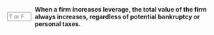 ::: {.question-block}

<form onsubmit="event.preventDefault(); checkAnswerBox('module8_tf_q57','F')" style="display: flex; align-items: center; gap: 8px;">
  <input type="text" id="module8_tf_q57" name="module8_tf_q57" maxlength="1" placeholder="T or F" style="width: 55px;" data-correct-answer="F" /> 
  <label for="module8_tf_q57"><strong>When a firm increases leverage, the total value of the firm always increases, regardless of potential bankruptcy or personal taxes.</strong></label>
</form>

<div id="feedback-module8_tf_q57" class="feedback" data-status="" style="display:none;">
FALSE. The benefit from the interest tax shield can be offset by expected bankruptcy costs and personal tax disadvantages of debt, so firm value does not always rise with leverage.
</div>

:::
